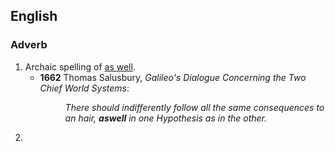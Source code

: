 {{also|as well}}

==English==

===Adverb===
{{en-adv|-}}

# Archaic spelling of [[as well]].
#* '''1662''' Thomas Salusbury, ''Galileo's Dialogue Concerning the Two Chief World Systems'':
#*: ''There should indifferently follow all the same consequences to an hair, '''aswell''' in one Hypothesis as in the other.''
# {{misspelling of|as well|lang=en}}